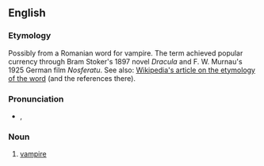 {{also|nosferatu}}
==English==

===Etymology===
Possibly from a Romanian word for vampire. The term achieved popular currency through Bram Stoker's 1897 novel ''Dracula'' and F. W. Murnau's 1925 German film ''Nosferatu''. See also: [[w:Nosferatu_(word)|Wikipedia's article on the etymology of the word]] (and the references there).

===Pronunciation===
* {{a|RP}} {{enPR|nôs'fĭräʹto͞o}}, {{IPA|/ˌnɔːsfɪˈɹɑːtuː/|lang=en}}

===Noun===
{{en-noun|Nosferatu}}

# [[vampire]]